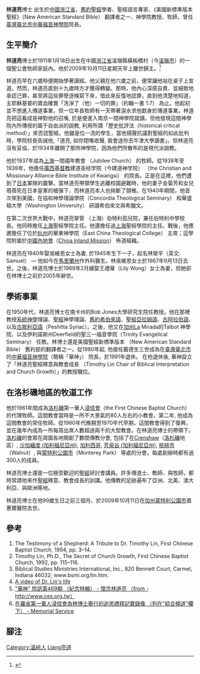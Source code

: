 {{Infobox Celebrity
| name        = 林道亮博士
| birth name  = 林道亮
| image       = 
| caption     = 
| birth_date  = {{birth date|1911|1|18}}
| birth_place =  {{CHN-QING}}[[浙江省|浙江省]], 溫嶺縣 
| death_date  = {{death date and age|2009|10|11|1911|1|18}}
| death_place = {{USA}}[[加州|加州]], [[蒙特利公園市|蒙特利公園市]]
| occupation  = [[聖經|聖經]][[舊約|舊約]]學者, [[基督教|基督教]][[浸信會|浸信會]][[牧師|牧師]]
| salary      = 
| networth    = 
| website     = 
| footnotes   = |
}}
'''林道亮'''博士 {{BD|1911年|1月18日|2009年|10月11日|catIdx=Lin林道亮}}出生於[[中國|中國]][[浙江省|浙江省]]，[[舊約聖經|舊約聖經]]學者、聖經語言專家、《美國新標準版本聖經》（New American Standard Bible） 翻譯者之一、神學院教授、牧師，曾任[[臺灣|臺灣]][[臺北市|臺北市]][[中華福音神學院|中華福音神學院]]院長。
 
==生平簡介==
'''林道亮'''博士於1911年1月18日出生在中國[[浙江省|浙江省]]溫嶺縣橫板橋村（今[[溫嶺市|溫嶺市]]）的一個聖公會牧師家庭內。他於2009年10月11日星期天早上離世歸主。<ref>{{Cite web |url=http://www.legacy.com/obituaries/latimes/obituary.aspx?n=timothy-lin&pid=134661585 |title=Dr. Timothy Lin, Obituary, Los Angeles Times, October 20, 2009. |access-date=2009-11-05 |archive-date=2019-12-15 |archive-url=https://web.archive.org/web/20191215210031/http://www.legacy.com/obituaries/latimes/obituary.aspx?n=timothy-lin&pid=134661585 |dead-url=no }}</ref>

林道亮早在六歲時便開始學著讀經。他父親在他六歲之前，便常讓他站在桌子上宣道。然而，林道亮直到十九歲時方才獲得轉變。那時，他內心深感自責、並細致地承認己罪，甚至將這些罪孽逐條寫下來，借此來反復地認罪，直到他清楚地知道，主耶穌基督的寶血確實「洗淨了（他）一切的罪」（約翰一書 1:7） 為止。他起初並不想進入傳道事業，但一位年長牧師有一天帶著淚水求他獻身於傳道事業。林道亮把這看成是神對他的召喚, 於是便進入南京一間神學院就讀。但他發現這間神學院內所傳授的屬于自由派的說教, 利用所謂「歷史批評法（historical critical method）」來否認聖經。他雖是位一流的學生，當他揚聲抗議對聖經的如此批判時，學院校長告誡他,「道亮, 如你閉嘴收聲, 我會送你去牛津大學讀書」。但林道亮沒有妥協，於1934年離開了那所神學院，因為他們所散布的是現代派說教。

他於1937年成為[[上海|上海]]一間禧年教會 （Jubilee Church） 的牧師。從1938年至1939年，他擔任[[廣西|廣西]][[基督教|基督教]]建道圣经学院（今建道神学院） （the Christian and Missionary Alliance Bible Institute of Kwangsi） 的院長。正是在這裡，他們遭到了[[日本|日本]]軍隊的襲擊。當林道亮帶領學生逃離校園避難時，他的妻子金菊芳和女兒蓓蓓死在日本皇軍的槍彈下，而林道亮本人也摔斷了頸椎。在1940年期間，他首次來到美國，在協和神學理論學院（Concordia Theological Seminary） 和華盛頓大學（Washington University） 研讀希伯來文與希臘文。

在第二次世界大戰中，林道亮掌管 （上海）伯特利孤兒院，兼任伯特利中學校長。他同時擔任[[上海|上海]]聖經學院主任。他還擔任過[[上海|上海]]聖經學院的主任。戰後，他應邀擔任了位於[[杭州|杭州]]的華東神學院（East China Theological College） 主席；這學院附屬於[[中國內地會|中國內地會]]（[[China_Inland_Mission|China Inland Mission]]） 佈道組織。

林道亮在1940年娶吳維恩女士為妻, 於1945年生下一子，起名林榮平（英文: Samuel） — 他如今在[[馬里蘭州|馬里蘭州]]作外科醫生。林吳維恩女士於1967年9月13日去世。之後，林道亮博士於1969年2月續娶王禮華（Lily Wong）女士為妻，但她卻在林博士之前於2005年辭世。

==學術事業==
在1950年代，林道亮博士在南卡州的Bob Jones大學研究生院任教授。他在那裡教授[[系統神學|系統神學]]理論、[[聖經|聖經]]神學理論、[[舊約|舊約]][[希伯來語|希伯來語]]、[[聖經|聖經]][[亞拉姆語|亞拉姆語]]、[[古阿拉伯語|古阿拉伯語]]、以及[[古敘利亞語|古敘利亞語]]（Peshitta Syriac）。之後，他又在[[加州|加州]]La Mirada的Talbot 神學院、以及伊利諾斯州Deerfield的聖三一福音學院（Trinity Evangelical Seminary） 任教。林博士還是美國聖經新標準版本 （New American Standard Bible） 舊約部的翻譯者之一。從1980年起, 他接任戴德生三世成為在[[臺灣|臺灣]][[臺北市|臺北市]]的[[中華福音神學院|中華福音神學院]]（簡稱「華神」） 院長，於1991年退休。 在他退休後, 華神設立了「林道亮聖經釋意與教會成長 （Timothy Lin Chair of Biblical Interpretation and Church Growth）」的教授職位。
 
==在洛杉磯地區的牧道工作==
他於1961年間成為[[洛杉磯|洛杉磯]]第一華人[[浸信會|浸信會]]（the First Chinese Baptist Church） 的代理牧師。這間教會當時是一所不大景氣的80人左右的小教會。第二年, 他成為這間教會的常任牧師。從1960年代晚期至1970年代早期，這間教會得到了復興，並在幾年內成為一所每周出席人數超過兩千的大型教會。在林道亮博士的帶領下，[[洛杉磯|洛杉磯]]的會眾在周圍各地開創了數間傳教分會, 包括了在[[Crenshaw|Crenshaw]]（[[洛杉磯|洛杉磯]]地區）, [[沙加緬度_(加利福尼亞州)|沙加緬度 (加利福尼亞州)]], [[加利西哥|加利西哥]], [[芳泉谷_(加利福尼亞州)|芳泉谷 (加利福尼亞州)]], [[核桃市|核桃市]]（Walnut）, 與[[蒙特利公園市|蒙特利公園市]]（Monterey Park） 等處的分會。每處創辦時都有過300人的成員。

林道亮博士還是一位極受歡迎的[[聖經|聖經]]研討會講員。許多傳道士、教師、與牧師，都時常請他來作[[聖經|聖經]]釋意、教會成長的訓講。他傳教的足跡遍布了亞洲、北美、澳大利亞、與歐洲等地。

林道亮博士在他99歲生日之前三個月、於2009年10月11日在[[加州|加州]][[蒙特利公園市|蒙特利公園市]]嘉惠爾醫院去世。

==參考==
# The Testimony of a Shepherd: A Tribute to Dr. Timothy Lin, First Chinese Baptist Church, 1994, pp. 3–14.
# Timothy Lin, Ph.D., The Secret of Church Growth, First Chinese Baptist Church, 1992, pp. 115–116.
# Biblical Studies Ministries International, Inc., 820 Bennett Court, Carmel, Indiana 46032; www.bsmi.org/lin.htm.
# [http://www.youtube.com/watch?v=hCiQdSyr2Tc A video of Dr. Lin's life] {{Wayback|url=http://www.youtube.com/watch?v=hCiQdSyr2Tc |date=20160308061656 }}
# [http://www.ces.org.tw/web/pdf/2009.11thr.pdf "華神" 院訊第469期 （紀念特輯） - 懷念林道亮 （from - http://www.ces.org.tw）]{{dead link|date=2018年3月 |bot=InternetArchiveBot |fix-attempted=yes }}
# [http://www.ccn-tv.com/index.aspx 在羅省第一華人浸信會為林博士舉行的追思禮拜記實錄像 （列在"綜合頻道"欄下） - Memorial Service] {{Wayback|url=http://www.ccn-tv.com/index.aspx |date=20160304112702 }}

==腳注==
{{reflist}}

{{DEFAULTSORT:Lin林亮道}}
[[Category:温岭人|Category:温岭人]]
[[Category:林姓|Liang亮道]]